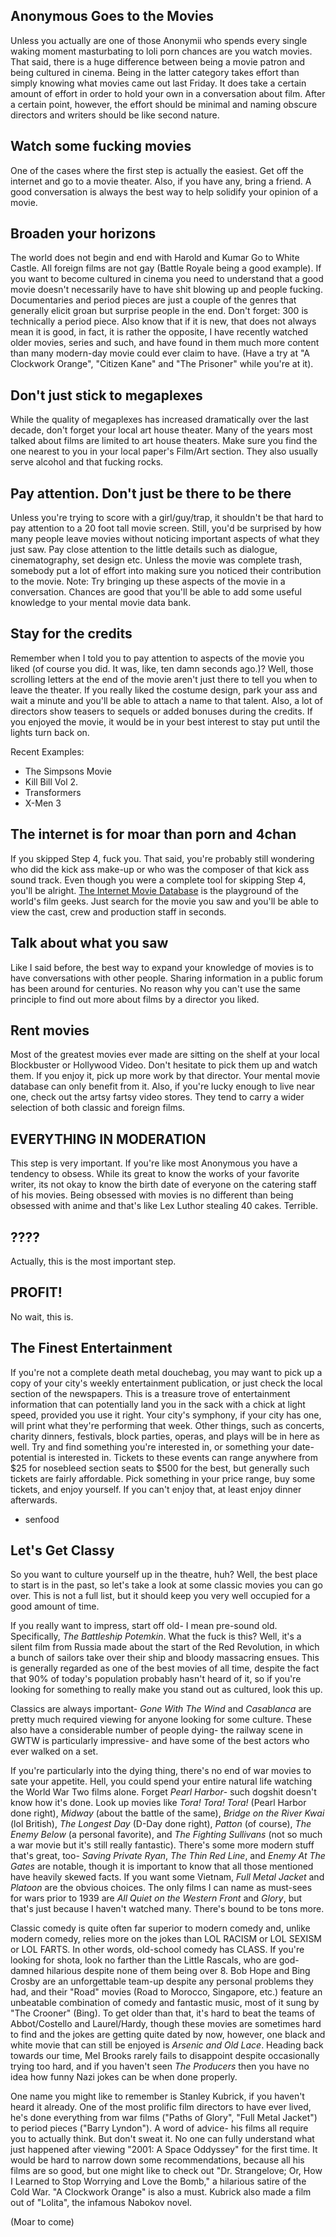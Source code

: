 ==Anonymous Goes to the Movies==
Unless you actually are one of those Anonymii who spends every single waking moment masturbating to loli porn chances are you watch movies. That said, there is a huge difference between being a movie patron and being cultured in cinema. Being in the latter category takes effort than simply knowing what movies came out last Friday. It does take a certain amount of effort in order to hold your own in a conversation about film. After a certain point, however, the effort should be minimal and naming obscure directors and writers should be like second nature.

==Watch some fucking movies==
One of the cases where the first step is actually the easiest. Get off the internet and go to a movie theater. Also, if you have any, bring a friend. A good conversation is always the best way to help solidify your opinion of a movie. 

==Broaden your horizons==
The world does not begin and end with Harold and Kumar Go to White Castle. All foreign films are not gay (Battle Royale being a good example). If you want to become cultured in cinema you need to understand that a good movie doesn't necessarily have to have shit blowing up and people fucking. Documentaries and period pieces are just a couple of the genres that generally elicit groan but surprise people in the end. Don't forget: 300 is technically a period piece.
Also know that if it is new, that does not always mean it is good, in fact, it is rather the opposite, I have recently watched older movies, series and such, and have found in them much more content than many modern-day movie could ever claim to have. (Have a try at "A Clockwork Orange", "Citizen Kane" and "The Prisoner" while you're at it).

==Don't just stick to megaplexes==
While the quality of megaplexes has increased dramatically over the last decade, don't forget your local art house theater. Many of the years most talked about films are limited to art house theaters. Make sure you find the one nearest to you in your local paper's Film/Art section. They also usually serve alcohol and that fucking rocks.

==Pay attention. Don't just be there to be there==
Unless you're trying to score with a girl/guy/trap, it shouldn't be that hard to pay attention to a 20 foot tall movie screen. Still, you'd be surprised by how many people leave movies without noticing important aspects of what they just saw. Pay close attention to the little details such as dialogue, cinematography, set design etc. Unless the movie was complete trash, somebody put a lot of effort into making sure you noticed their contribution to the movie. Note: Try bringing up these aspects of the movie in a conversation. Chances are good that you'll be able to add some useful knowledge to your mental movie data bank.

==Stay for the credits==
Remember when I told you to pay attention to aspects of the movie you liked (of course you did. It was, like, ten damn seconds ago.)? Well, those scrolling letters at the end of the movie aren't just there to tell you when to leave the theater. If you really liked the costume design, park your ass and wait a minute and you'll be able to attach a name to that talent. Also, a lot of directors show teasers to sequels or added bonuses during the credits. If you enjoyed the movie, it would be in your best interest to stay put until the lights turn back on.

Recent Examples:
*The Simpsons Movie
*Kill Bill Vol 2.
*Transformers
*X-Men 3

==The internet is for moar than porn and 4chan==
If you skipped Step 4, fuck you. That said, you're probably still wondering who did the kick ass make-up or who was the composer of that kick ass sound track. Even though you were a complete tool for skipping Step 4, you'll be alright. [http://imdb.com/ The Internet Movie Database] is the playground of the world's film geeks. Just search for the movie you saw and you'll be able to view the cast, crew and production staff in seconds.

==Talk about what you saw==
Like I said before, the best way to expand your knowledge of movies is to have conversations with other people. Sharing information in a public forum has been around for centuries. No reason why you can't use the same principle to find out more about films by a director you liked.

==Rent movies==
Most of the greatest movies ever made are sitting on the shelf at your local Blockbuster or Hollywood Video. Don't hesitate to pick them up and watch them. If you enjoy it, pick up more work by that director. Your mental movie database can only benefit from it. Also, if you're lucky enough to live near one, check out the artsy fartsy video stores. They tend to carry a wider selection of both classic and foreign films. 

==EVERYTHING IN MODERATION==
This step is very important. If you're like most Anonymous you have a tendency to obsess. While its great to know the works of your favorite writer, its not okay to know the birth date of everyone on the catering staff of his movies. Being obsessed with movies is no different than being obsessed with anime and that's like Lex Luthor stealing 40 cakes. Terrible.

==????==
Actually, this is the most important step.

==PROFIT!==
No wait, this is.

==The Finest Entertainment==

If you're not a complete death metal douchebag, you may want to pick up a copy of your city's weekly entertainment publication, or just check the local section of the newspapers. This is a treasure trove of entertainment information that can potentially land you in the sack with a chick at light speed, provided you use it right. Your city's symphony, if your city has one, will print what they're performing that week. Other things, such as concerts, charity dinners, festivals, block parties, operas, and plays will be in here as well. Try and find something you're interested in, or something your date-potential is interested in. Tickets to these events can range anywhere from $25 for nosebleed section seats to $500 for the best, but generally such tickets are fairly affordable. Pick something in your price range, buy some tickets, and enjoy yourself. If you can't enjoy that, at least enjoy dinner afterwards.

*senfood

== Let's Get Classy ==

So you want to culture yourself up in the theatre, huh? Well, the best place to start is in the past, so let's take a look at some classic movies you can go over. This is not a full list, but it should keep you very well occupied for a good amount of time.

If you really want to impress, start off old- I mean pre-sound old. Specifically, ''The Battleship Potemkin''. What the fuck is this? Well, it's a silent film from Russia made about the start of the Red Revolution, in which a bunch of sailors take over their ship and bloody massacring ensues. This is generally regarded as one of the best movies of all time, despite the fact that 90% of today's population probably hasn't heard of it, so if you're looking for something to really make you stand out as cultured, look this up.

Classics are always important- ''Gone With The Wind'' and ''Casablanca'' are pretty much required viewing for anyone looking for some culture. These also have a considerable number of people dying- the railway scene in GWTW is particularly impressive- and have some of the best actors who ever walked on a set.

If you're particularly into the dying thing, there's no end of war movies to sate your appetite. Hell, you could spend your entire natural life watching the World War Two films alone. Forget ''Pearl Harbor''- such dogshit doesn't know how it's done. Look up movies like ''Tora! Tora! Tora!'' (Pearl Harbor done right), ''Midway'' (about the battle of the same), ''Bridge on the River Kwai'' (lol British), ''The Longest Day'' (D-Day done right), ''Patton'' (of course), ''The Enemy Below'' (a personal favorite), and ''The Fighting Sullivans'' (not so much a war movie but it's still really fantastic). There's some more modern stuff that's great, too- ''Saving Private Ryan'', ''The Thin Red Line'', and ''Enemy At The Gates'' are notable, though it is important to know that all those mentioned have heavily skewed facts. If you want some Vietnam, ''Full Metal Jacket'' and ''Platoon'' are the obvious choices. The only films I can name as must-sees for wars prior to 1939 are ''All Quiet on the Western Front'' and ''Glory'', but that's just because I haven't watched many. There's bound to be tons more.

Classic comedy is quite often far superior to modern comedy and, unlike modern comedy, relies more on the jokes than LOL RACISM or LOL SEXISM or LOL FARTS. In other words, old-school comedy has CLASS. If you're looking for shota, look no farther than the Little Rascals, who are god-damned hilarious despite none of them being over 8. Bob Hope and Bing Crosby are an unforgettable team-up despite any personal problems they had, and their "Road" movies (Road to Morocco, Singapore, etc.) feature an unbeatable combination of comedy and fantastic music, most of it sung by "The Crooner" (Bing). To get older than that, it's hard to beat the teams of Abbot/Costello and Laurel/Hardy, though these movies are sometimes hard to find and the jokes are getting quite dated by now, however, one black and white movie that can still be enjoyed is ''Arsenic and Old Lace''. Heading back towards our time, Mel Brooks rarely fails to disappoint despite occasionally trying too hard, and if you haven't seen ''The Producers'' then you have no idea how funny Nazi jokes can be when done properly.

One name you might like to remember is Stanley Kubrick, if you haven't heard it already. One of the most prolific film directors to have ever lived, he's done everything from war films ("Paths of Glory", "Full Metal Jacket") to period pieces ("Barry Lyndon"). A word of advice- his films all require you to actually think. But don't sweat it. No one can fully understand what just happened after viewing "2001: A Space Oddyssey" for the first time. It would be hard to narrow down some recommendations, because all his films are so good, but one might like to check out "Dr. Strangelove; Or, How I Learned to Stop Worrying and Love the Bomb," a hilarious satire of the Cold War. "A Clockwork Orange" is also a must. Kubrick also made a film out of "Lolita", the infamous Nabokov novel.

(Moar to come)
